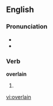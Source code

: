 ==English==

===Pronunciation===
* {{IPA|/'ovəɻleɪn/}}
* {{rhymes|eɪn}}

===Verb===
'''overlain'''

# {{past participle of| to [[overlie]]}}

[[vi:overlain]]